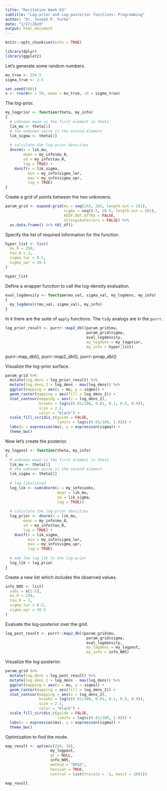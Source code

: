 ```yaml
---
title: "Recitation Week 03"
subtitle: "Log-prior and Log-posterior functions: Programming"
author: "Dr. Joseph P. Yurko"
date: "1/27/2020"
output: html_document
---
```


```r
knitr::opts_chunk$set(echo = TRUE)
```

```r
library(dplyr)
library(ggplot2)
```


Let's generate some random numbers.  

```r
mu_true <- 254.5
sigma_true <- 2.5

set.seed(5001)
x <- rnorm(n = 50, mean = mu_true, sd = sigma_true)
```

The log-prior.  

```r
my_logprior <- function(theta, my_info)
{
  # unknown mean is the first element in theta
  lik_mu <- theta[1]
  # the unkonwn noise is the second element
  lik_sigma <- theta[2]
  
  # calculate the log-prior densities
  dnorm(x = lik_mu,
        mean = my_info$mu_0,
        sd = my_info$tau_0,
        log = TRUE) + 
    dunif(x = lik_sigma,
          min = my_info$sigma_lwr,
          max = my_info$sigma_upr,
          log = TRUE)
}
```

Create a grid of points between the two unknowns.  

```r
param_grid <- expand.grid(mu = seq(245, 265, length.out = 201),
                          sigma = seq(0.5, 20.5, length.out = 201),
                          KEEP.OUT.ATTRS = FALSE,
                          stringsAsFactors = FALSE) %>% 
  as.data.frame() %>% tbl_df()
```

Specify the list of required information for the function.  

```r
hyper_list <- list(
  mu_0 = 250,
  tau_0 = 2,
  sigma_lwr = 0.5,
  sigma_upr = 20.5
)

hyper_list
```

Define a wrapper function to call the log-density evaluation.  

```r
eval_logdensity <- function(mu_val, sigma_val, my_logdens, my_info)
{
  my_logdens(c(mu_val, sigma_val), my_info)
}
```

In `R` there are the suite of `apply` functions. The `tidy` analogs are in the `purrr`.  

```r
log_prior_result <- purrr::map2_dbl(param_grid$mu,
                                    param_grid$sigma,
                                    eval_logdensity,
                                    my_logdens = my_logprior,
                                    my_info = hyper_list)
```

purrr::map_dbl(), purrr::map2_dbl(), purrr::pmap_dbl()

Visualize the log-prior surface.  

```r
param_grid %>% 
  mutate(log_dens = log_prior_result) %>% 
  mutate(log_dens_2 = log_dens - max(log_dens)) %>% 
  ggplot(mapping = aes(x = mu, y = sigma)) +
  geom_raster(mapping = aes(fill = log_dens_2)) +
  stat_contour(mapping = aes(z = log_dens_2),
               breaks = log(c(0.01/100, 0.01, 0.1, 0.5, 0.9)),
               size = 2.2, 
               color = "black") +
  scale_fill_viridis_c(guide = FALSE,
                       limits = log(c(0.01/100, 1.0))) +
  labs(x = expression(mu), y = expression(sigma)) +
  theme_bw()
```

Now let's create the posterior.  

```r
my_logpost <- function(theta, my_info)
{
  # unknown mean is the first element in theta
  lik_mu <- theta[1]
  # the unkonwn noise is the second element
  lik_sigma <- theta[2]
  
  # log-likelihood
  log_lik <- sum(dnorm(x = my_info$xobs,
                       mean = lik_mu,
                       sd = lik_sigma,
                       log = TRUE))
  
  # calculate the log-prior densities
  log_prior <- dnorm(x = lik_mu,
        mean = my_info$mu_0,
        sd = my_info$tau_0,
        log = TRUE) + 
    dunif(x = lik_sigma,
          min = my_info$sigma_lwr,
          max = my_info$sigma_upr,
          log = TRUE)
  
  # add the log-lik to the log-prior
  log_lik + log_prior
}
```

Create a new list which includes the observed values.  

```r
info_N05 <- list(
  xobs = x[1:5],
  mu_0 = 250,
  tau_0 = 2,
  sigma_lwr = 0.5,
  sigma_upr = 20.5
)
```

Evaluate the log-posterior over the grid.  

```r
log_post_result <- purrr::map2_dbl(param_grid$mu,
                                    param_grid$sigma,
                                    eval_logdensity,
                                    my_logdens = my_logpost,
                                    my_info = info_N05)
```

Visualize the log-posterior.  

```r
param_grid %>% 
  mutate(log_dens = log_post_result) %>% 
  mutate(log_dens_2 = log_dens - max(log_dens)) %>% 
  ggplot(mapping = aes(x = mu, y = sigma)) +
  geom_raster(mapping = aes(fill = log_dens_2)) +
  stat_contour(mapping = aes(z = log_dens_2),
               breaks = log(c(0.01/100, 0.01, 0.1, 0.5, 0.9)),
               size = 2.2, 
               color = "black") +
  scale_fill_viridis_c(guide = FALSE,
                       limits = log(c(0.01/100, 1.0))) +
  labs(x = expression(mu), y = expression(sigma)) +
  theme_bw()
```

Optimization to find the mode.  

```r
map_result <- optim(c(250, 10),
                    my_logpost,
                    gr = NULL,
                    info_N05,
                    method = "BFGS",
                    hessian = TRUE,
                    control = list(fnscale = -1, maxit = 1001))

map_result
```


